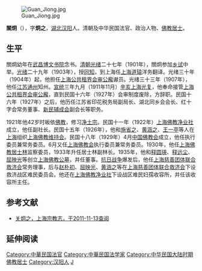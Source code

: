 [[File:Guan_Jiong.jpg|thumb]] 

'''關炯'''（{{bd|1879年||1942年|}}），字'''炯之'''，[[湖北|湖北]][[汉阳|汉阳]]人。清朝及中华民国法官、政治人物、[[佛教|佛教]][[居士|居士]]。

==生平==
關炯幼年在[[武昌|武昌]][[博文书院|博文书院]]念书。[[清朝|清朝]][[光绪|光绪]]二十七年（1901年），關炯参加[[乡试|乡试]]中举。[[光绪|光绪]]二十九年（1903年），授[[同知|同知]]，到上海任[[上海道|上海道辕]]洋务翻译。光绪三十年（1904年）起，他担任[[上海公共租界会审公廨|上海公共租界会审公廨]]谳员。光绪三十三年（1907年），他任[[江苏|江苏]][[南通|通州]]知州。[[宣统|宣统]]三年九月（1911年11月）[[辛亥上海光复|辛亥上海光复]]，他奉命接管[[上海公共租界会审公廨|上海公共租界会审公廨]]，直到民国十六年（1927年）会审制度废除，方辞职。民国十六年（1927年）之后，他历任江苏省印花税务局副局长、湖北同乡会会长、红十字会常务董事、[[新民辅成会|新民辅成会]]副会长等职务。

1921年他42岁时皈依[[佛教|佛教]]，修习[[淨土宗_(中國)|净土宗]]。民国十一年（1922年）[[上海佛教净业社|上海佛教净业社]]成立，他任副社长。民国十五年（1926年），他和[[施省之|施省之]]、[[黄涵之|黄涵之]]、[[王一亭|王一亭]]等人在[[上海|上海]]组织[[上海佛教维持会|上海佛教维持会]]。民国十八年（1929年）4月[[中国佛教会|中国佛教会]]成立，他任执行委员兼常务委员。6月又任[[上海佛教会|上海佛教会]]执行委员兼常务委员。1930年，他任[[上海佛教居士林|上海佛教居士林]]监察委员，1933年升任居士林副林长。1935年，他和[[释圆瑛|释圆瑛]]、[[释远尘|释远尘]]、[[屈映光|屈映光]]等创立[[上海佛教公墓|上海佛教公墓]]，并任董事。[[抗日战争|抗日战争]]爆发后，他任[[上海慈善团体联合救济会|上海慈善团体联合救济会]]常务理事，后与[[赵朴初|赵朴初]]、[[屈映光|屈映光]]、[[黄涵之|黄涵之]]等在[[上海慈善团体联合救济会|上海慈善团体联合救济会]]下设救济战区难民委员会。他还在[[上海佛教净业社|上海佛教净业社]]下设战区难民妇孺收容所，并任该收容所主任。

==参考文献==
*[http://www.shtong.gov.cn/newsite/node2/node2245/node75195/node75207/node75219/node75233/userobject1ai90128.html 关炯之，上海宗教志，于2011-11-13查阅] {{Wayback|url=http://www.shtong.gov.cn/newsite/node2/node2245/node75195/node75207/node75219/node75233/userobject1ai90128.html |date=20190420080106 }}

==延伸阅读==
{{Wikisource further reading}}

{{DEFAULTSORT:Guan關}}
[[Category:中華民国法官|Category:中華民国法官]]
[[Category:中華民国法学家|Category:中華民国法学家]]
[[Category:中华民国大陆时期佛教居士|Category:中华民国大陆时期佛教居士]]
[[Category:汉阳人|Category:汉阳人]]
[[Category:關姓|J]]